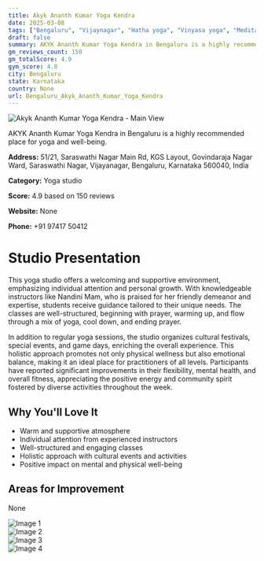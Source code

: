 ```yaml
---
title: Akyk Ananth Kumar Yoga Kendra
date: 2025-03-08
tags: ["Bengaluru", "Vijaynagar", "Hatha yoga", "Vinyasa yoga", "Meditation", "welcoming", "supportive", "Bengaluru"]  
draft: false
summary: AKYK Ananth Kumar Yoga Kendra in Bengaluru is a highly recommended place for yoga and well-being.
gm_reviews_count: 150
gm_totalScore: 4.9
gym_score: 4.8
city: Bengaluru
state: Karnataka
country: None
url: Bengaluru_Akyk_Ananth_Kumar_Yoga_Kendra
---
```


<div className="aspect-[16/9] relative my-8">
  <img 
    src="https://lh5.googleusercontent.com/p/AF1QipObynu4UpvVzZrVWZXKxQ0QoiS-klSVTyvw6Cqc=w1920-h1080-k-no"
    alt="Akyk Ananth Kumar Yoga Kendra - Main View"
    className="object-cover absolute inset-0 w-full h-full rounded-lg"
  />
</div>

AKYK Ananth Kumar Yoga Kendra in Bengaluru is a highly recommended place for yoga and well-being.

**Address:** 51/21, Saraswathi Nagar Main Rd, KGS Layout, Govindaraja Nagar Ward, Saraswathi Nagar, Vijayanagar, Bengaluru, Karnataka 560040, India

**Category:** Yoga studio

**Score:** 4.9 based on 150 reviews

**Website:** None

**Phone:** +91 97417 50412

# Studio Presentation

This yoga studio offers a welcoming and supportive environment, emphasizing individual attention and personal growth. With knowledgeable instructors like Nandini Mam, who is praised for her friendly demeanor and expertise, students receive guidance tailored to their unique needs. The classes are well-structured, beginning with prayer, warming up, and flow through a mix of yoga, cool down, and ending prayer.

In addition to regular yoga sessions, the studio organizes cultural festivals, special events, and game days, enriching the overall experience. This holistic approach promotes not only physical wellness but also emotional balance, making it an ideal place for practitioners of all levels. Participants have reported significant improvements in their flexibility, mental health, and overall fitness, appreciating the positive energy and community spirit fostered by diverse activities throughout the week.

## Why You'll Love It

- Warm and supportive atmosphere 
- Individual attention from experienced instructors
- Well-structured and engaging classes
- Holistic approach with cultural events and activities
- Positive impact on mental and physical well-being

## Areas for Improvement

None

<div className="grid grid-cols-1 xl:grid-cols-2 gap-4 my-8">
<div className="aspect-[4/3] relative"><img src="https://lh3.googleusercontent.com/p/AF1QipPxhBW4DCJ7QSDOgMESRFJ18iKDPo_PXkH2MKK2=w1920-h1080-k-no" alt="Image 1" className="object-cover absolute inset-0 w-full h-full rounded-lg" /></div>
<div className="aspect-[4/3] relative"><img src="https://lh5.googleusercontent.com/p/AF1QipMCtc835tzEQFUl3giUzehLiVRZLAtwmIv30_34=w1920-h1080-k-no" alt="Image 2" className="object-cover absolute inset-0 w-full h-full rounded-lg" /></div>
<div className="aspect-[4/3] relative"><img src="https://lh3.googleusercontent.com/p/AF1QipMh-q-OGXUY-J4zZBiH-a0EiKttUrEL8KfvdwPm=w1920-h1080-k-no" alt="Image 3" className="object-cover absolute inset-0 w-full h-full rounded-lg" /></div>
<div className="aspect-[4/3] relative"><img src="https://lh5.googleusercontent.com/p/AF1QipNwH5zGWbp2RFN8TkKJKrCWFD7zlN-WB_D7g4gR=w1920-h1080-k-no" alt="Image 4" className="object-cover absolute inset-0 w-full h-full rounded-lg" /></div>
</div>